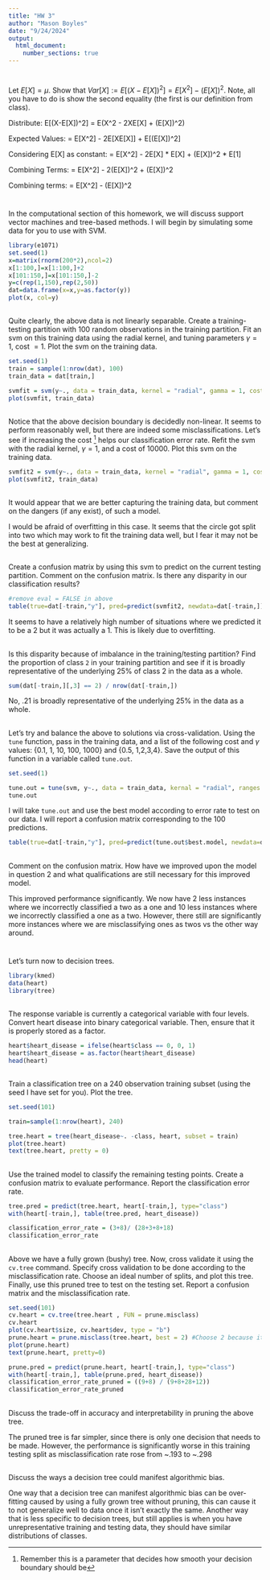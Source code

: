 ```yaml
---
title: "HW 3"
author: "Mason Boyles"
date: "9/24/2024"
output: 
  html_document:
    number_sections: true
---
```


#

Let $E[X] = \mu$.  Show that $Var[X] := E[(X-E[X])^2] = E[X^2]-(E[X])^2$.  Note, all you have to do is show the second equality (the first is our definition from class). 

Distribute: E[(X-E[X])^2] = E(X^2 - 2XE[X] + (E[X])^2)

Expected Values: = E[X^2] - 2E[XE[X]] + E[(E[X])^2]

Considering E[X] as constant: = E[X^2] - 2E[X] * E[X] + (E[X])^2 * E[1]

Combining Terms: = E[X^2] - 2(E[X])^2 + (E[X])^2 

Combining terms: = E[X^2] - (E[X])^2

# 

In the computational section of this homework, we will discuss support vector machines and tree-based methods.  I will begin by simulating some data for you to use with SVM. 

```r
library(e1071)
set.seed(1) 
x=matrix(rnorm(200*2),ncol=2)
x[1:100,]=x[1:100,]+2
x[101:150,]=x[101:150,]-2
y=c(rep(1,150),rep(2,50))
dat=data.frame(x=x,y=as.factor(y))
plot(x, col=y)
```


##

Quite clearly, the above data is not linearly separable.  Create a training-testing partition with 100 random observations in the training partition.  Fit an svm on this training data using the radial kernel, and tuning parameters $\gamma=1$, cost $=1$.  Plot the svm on the training data.  

```r
set.seed(1)
train = sample(1:nrow(dat), 100)
train_data = dat[train,]

svmfit = svm(y~., data = train_data, kernel = "radial", gamma = 1, cost = 1, scale = FALSE)
plot(svmfit, train_data)

```

##

Notice that the above decision boundary is decidedly non-linear.  It seems to perform reasonably well, but there are indeed some misclassifications.  Let's see if increasing the cost ^[Remember this is a parameter that decides how smooth your decision boundary should be] helps our classification error rate.  Refit the svm with the radial kernel, $\gamma=1$, and a cost of 10000.  Plot this svm on the training data. 

```r

svmfit2 = svm(y~., data = train_data, kernel = "radial", gamma = 1, cost = 10000, scale = FALSE)
plot(svmfit2, train_data)

```

##

It would appear that we are better capturing the training data, but comment on the dangers (if any exist), of such a model. 

I would be afraid of overfitting in this case. It seems that the circle got split into two which may work to fit the training data well, but I fear it may not be the best at generalizing.

##

Create a confusion matrix by using this svm to predict on the current testing partition.  Comment on the confusion matrix.  Is there any disparity in our classification results?    

```r
#remove eval = FALSE in above
table(true=dat[-train,"y"], pred=predict(svmfit2, newdata=dat[-train,]))
```
It seems to have a relatively high number of situations where we predicted it to be a 2 but it was actually a 1. This is likely due to overfitting.

##

Is this disparity because of imbalance in the training/testing partition?  Find the proportion of class `2` in your training partition and see if it is broadly representative of the underlying 25\% of class 2 in the data as a whole.  

```r
sum(dat[-train,][,3] == 2) / nrow(dat[-train,])
```

No, .21 is broadly representative of the underlying 25% in the data as a whole.

##

Let's try and balance the above to solutions via cross-validation.  Using the `tune` function, pass in the training data, and a list of the following cost and $\gamma$ values: {0.1, 1, 10, 100, 1000} and {0.5, 1,2,3,4}.  Save the output of this function in a variable called `tune.out`.  

```r

set.seed(1)

tune.out = tune(svm, y~., data = train_data, kernal = "radial", ranges = list(cost = c(0.1, 1, 10, 100, 1000), gamma = c(0.5, 1, 2, 3, 4)))
tune.out


```

I will take `tune.out` and use the best model according to error rate to test on our data.  I will report a confusion matrix corresponding to the 100 predictions.  


```r
table(true=dat[-train,"y"], pred=predict(tune.out$best.model, newdata=dat[-train,]))
```

##

Comment on the confusion matrix.  How have we improved upon the model in question 2 and what qualifications are still necessary for this improved model.  

This improved performance significantly. We now have 2 less instances where we incorrectly classified a two as a one and 10 less instances where we incorrectly classified a one as a two. However, there still are significantly more instances where we are misclassifying ones as twos vs the other way around.

# 
Let's turn now to decision trees.  

```r

library(kmed)
data(heart)
library(tree)

```

## 

The response variable is currently a categorical variable with four levels.  Convert heart disease into binary categorical variable.  Then, ensure that it is properly stored as a factor. 

```r
heart$heart_disease = ifelse(heart$class == 0, 0, 1)
heart$heart_disease = as.factor(heart$heart_disease)
head(heart)

```

## 

Train a classification tree on a 240 observation training subset (using the seed I have set for you).  Plot the tree.  

```r
set.seed(101)

train=sample(1:nrow(heart), 240)

tree.heart = tree(heart_disease~. -class, heart, subset = train)
plot(tree.heart)
text(tree.heart, pretty = 0)

```


## 

Use the trained model to classify the remaining testing points.  Create a confusion matrix to evaluate performance.  Report the classification error rate.  

```r
tree.pred = predict(tree.heart, heart[-train,], type="class")
with(heart[-train,], table(tree.pred, heart_disease))

classification_error_rate = (3+8)/ (28+3+8+18)
classification_error_rate

```

##  

Above we have a fully grown (bushy) tree.  Now, cross validate it using the `cv.tree` command.  Specify cross validation to be done according to the misclassification rate.  Choose an ideal number of splits, and plot this tree.  Finally, use this pruned tree to test on the testing set.  Report a confusion matrix and the misclassification rate.  

```r
set.seed(101)
cv.heart = cv.tree(tree.heart , FUN = prune.misclass)
cv.heart
plot(cv.heart$size, cv.heart$dev, type = "b")
prune.heart = prune.misclass(tree.heart, best = 2) #Choose 2 because it is simpler than 4 even though both have the same dev value
plot(prune.heart)
text(prune.heart, pretty=0)

prune.pred = predict(prune.heart, heart[-train,], type="class")
with(heart[-train,], table(prune.pred, heart_disease))
classification_error_rate_pruned = ((9+8) / (9+8+28+12))
classification_error_rate_pruned
```


##

Discuss the trade-off in accuracy and interpretability in pruning the above tree. 

The pruned tree is far simpler, since there is only one decision that needs to be made. However, the performance is significantly worse in this training testing split as misclassification rate rose from ~.193 to ~.298

## 

Discuss the ways a decision tree could manifest algorithmic bias.  

One way that a decision tree can manifest algorithmic bias can be over-fitting caused by using a fully grown tree without pruning, this can cause it to not generalize well to data once it isn't exactly the same. Another way that is less specific to decision trees, but still applies is when you have unrepresentative training and testing data, they should have similar distributions of classes.